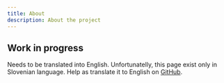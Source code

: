 ```yaml
---
title: About
description: About the project
---
```



<Construction size="4rem" className="mx-auto"/>

## Work in progress

Needs to be translated into English. Unfortunatelly, this page exist only in <Link href="/sl/o-projektu">Slovenian</Link> language.
Help as translate it to English on [GitHub](https://github.com/sledilnik/zdravniki/blob/master/src/content/en/about.md).
